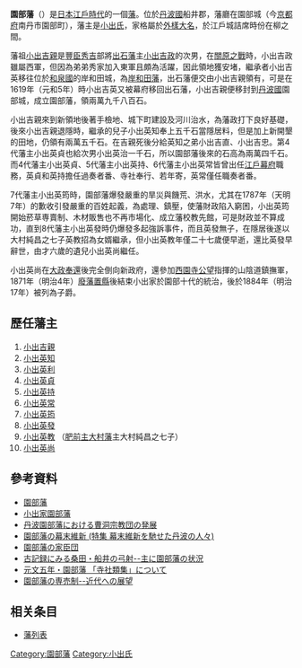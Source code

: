 '''園部藩'''（{{jpn|j=園部藩|hg=そのべはん|rm=Sonobe han|f=y}}）是[[日本|日本]][[江戶時代|江戶時代]]的一個[[藩_(日本)|藩]]。位於[[丹波國|丹波國]]船井郡，藩廳在園部城（今[[京都府|京都府]]南丹市園部町），藩主是[[小出氏|小出氏]]，家格屬於[[外樣大名|外樣大名]]，於江戶城詰席時份在柳之間。

藩祖[[小出吉親|小出吉親]]是[[豐臣秀吉|豐臣秀吉]]部將[[出石藩|出石藩]]主[[小出吉政|小出吉政]]的次男，在[[關原之戰|關原之戰]]時，小出吉政雖屬西軍，但因為弟弟秀家加入東軍且頗為活躍，因此領地獲安堵，繼承者小出吉英移往位於[[和泉國|和泉國]]的岸和田城，為[[岸和田藩|岸和田藩]]，出石藩便交由小出吉親領有，可是在1619年（元和5年）時小出吉英又被幕府移回出石藩，小出吉親便移封到[[丹波國|丹波國]]園部城，成立園部藩，領兩萬九千八百石。

小出吉親來到新領地後著手檢地、城下町建設及河川治水，為藩政打下良好基礎，後來小出吉親退隱時，繼承的兒子小出英知奉上五千石當隱居料，但是加上新開墾的田地，仍領有兩萬五千石。在吉親死後分給英知之弟小出吉直、小出吉忠。第4代藩主小出英貞也給次男小出英治一千石，所以園部藩後來的石高為兩萬四千石。而4代藩主小出英貞、5代藩主小出英持、6代藩主小出英常皆曾出任[[江戶幕府|江戶幕府]]職務，英貞和英持擔任過奏者番、寺社奉行、若年寄，英常僅任職奏者番。

7代藩主小出英筠時，園部藩爆發嚴重的旱災與饑荒、洪水，尤其在1787年（天明7年）的歉收引發嚴重的百姓起義，為處理、鎮壓，使藩財政陷入窮困，小出英筠開始菸草専賣制、木材販售也不再市場化、成立藩校教先館，可是財政並不算成功，直到8代藩主小出英發時仍爆發多起強訴事件，而且英發無子，在隱居後遂以大村純昌之七子英教招為女婿繼承，但小出英教年僅二十七歲便早逝，還比英發早辭世，由才六歲的遺兒小出英尚繼任。

小出英尚在[[大政奉還|大政奉還]]後完全倒向新政府，還參加[[西園寺公望|西園寺公望]]指揮的山陰道鎮撫軍，1871年（明治4年）[[廢藩置縣|廢藩置縣]]後結束小出家於園部十代的統治，後於1884年（明治17年）被列為子爵。

== 歷任藩主 ==
#[[小出吉親|小出吉親]] 
#[[小出英知|小出英知]] 
#[[小出英利|小出英利]] 
#[[小出英貞|小出英貞]]
#[[小出英持|小出英持]] 
#[[小出英常|小出英常]] 
#[[小出英筠|小出英筠]] 
#[[小出英發|小出英發]] 
#[[小出英教|小出英教]] （[[肥前主|肥前主]][[大村藩|大村藩]]主大村純昌之七子）
#[[小出英尚|小出英尚]] 
 


==參考資料==
*[https://web.archive.org/web/20120310203208/http://www.asahi-net.or.jp/~me4k-skri/han/kinki/sonobe.html 園部藩]
*[https://web.archive.org/web/20090718194417/http://www1.parkcity.ne.jp/sito/207.html 小出家園部藩]
*[http://buddhism.lib.ntu.edu.tw/BDLM/toModule.do?prefix=/search&page=/search_detail.jsp?seq=208116 丹波園部藩における曹洞宗教団の発展] {{Wayback|url=http://buddhism.lib.ntu.edu.tw/BDLM/toModule.do?prefix=%2Fsearch&page=%2Fsearch_detail.jsp%3Fseq%3D208116 |date=20200926001602 }}
*[http://ci.nii.ac.jp/naid/40006632393/ 園部藩の幕末維新 (特集 幕末維新を馳せた丹波の人々)] {{Wayback|url=http://ci.nii.ac.jp/naid/40006632393/ |date=20190629043332 }}
*[http://ci.nii.ac.jp/naid/40006116039/ 園部藩の家臣団] {{Wayback|url=http://ci.nii.ac.jp/naid/40006116039/ |date=20190629084839 }}
*[http://ci.nii.ac.jp/naid/40016301152/ 古記録にみる桑田・船井の弓射--主に園部藩の状況] {{Wayback|url=http://ci.nii.ac.jp/naid/40016301152/ |date=20201128202419 }}
*[http://ci.nii.ac.jp/naid/40016301157/ 元文五年・園部藩 「寺社類集」について] {{Wayback|url=http://ci.nii.ac.jp/naid/40016301157/ |date=20160310173651 }}
*[http://ci.nii.ac.jp/naid/40005687512/ 園部藩の専売制--近代への展望] {{Wayback|url=http://ci.nii.ac.jp/naid/40005687512/ |date=20190617083132 }}

==相关条目==
* [[藩列表|藩列表]]

{{DEFAULTSORT:Sonobe-han}}
{{江戶時代的藩}}
[[Category:園部藩|Category:園部藩]]
[[Category:小出氏|Category:小出氏]]